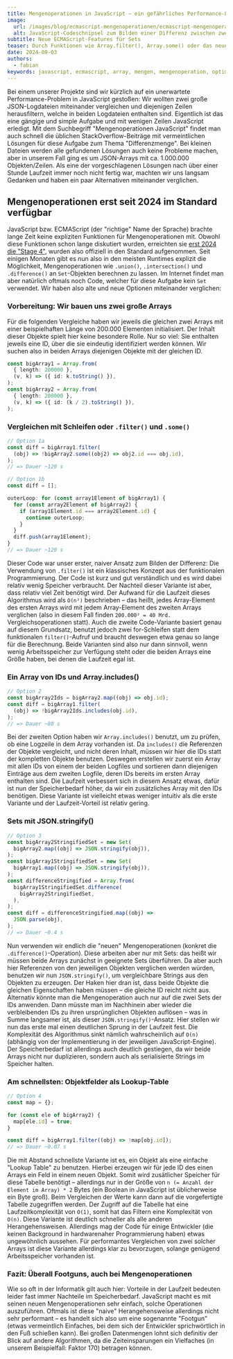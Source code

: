 ```yaml
---
title: Mengenoperationen in JavaScript – ein gefährliches Performance-Loch
image:
  url: /images/blog/ecmascript-mengenoperationen/ecmascript-mengenoperationen.png
  alt: JavaScript-Codeschnipsel zum Bilden einer Differenz zwischen zwei Arrays
subtitle: Neue ECMAScript-Features für Sets
teaser: Durch Funktionen wie Array.filter(), Array.some() oder das neue Set.difference() kann man mit sehr wenig Code sehr mächtige Mengenoperationen in JavaScript durchführen. Je nach Herangehensweise kann die Performance dabei aber sehr stark variieren.
date: 2024-09-03
authors:
  - fabian
keywords: javascript, ecmascript, array, mengen, mengenoperation, optimierung
---
```


Bei einem unserer Projekte sind wir kürzlich auf ein unerwartete Performance-Problem in JavaScript gestoßen: Wir wollten zwei große JSON-Logdateien miteinander vergleichen und diejenigen Zeilen herausfiltern, welche in beiden Logdateien enthalten sind. Eigentlich ist das eine gängige und simple Aufgabe und mit wenigen Zeilen JavaScript erledigt. Mit dem Suchbegriff "Mengenoperationen JavaScript" findet man auch schnell die üblichen StackOverflow-Beiträge mit vermeintlichen Lösungen für diese Aufgabe zum Thema "Differenzmenge". Bei kleinen Dateien werden alle gefundenen Lösungen auch keine Probleme machen, aber in unserem Fall ging es um JSON-Arrays mit ca. 1.000.000 Objekten/Zeilen. Als eine der vorgeschlagenen Lösungen nach über einer Stunde Laufzeit immer noch nicht fertig war, machten wir uns langsam Gedanken und haben ein paar Alternativen miteinander verglichen.

## Mengenoperationen erst seit 2024 im Standard verfügbar

JavaScript bzw. ECMAScript (der "richtige" Name der Sprache) brachte lange Zeit keine expliziten Funktionen für Mengenoperationen mit. Obwohl diese Funktionen schon lange diskutiert wurden, erreichten sie [erst 2024 die "Stage 4"](https://github.com/tc39/ecma262/pull/3306), wurden also offiziell in den Standard aufgenommen. Seit einigen Monaten gibt es nun also in den meisten Runtimes explizit die Möglichkeit, Mengenoperationen wie `.union()`, `.intersection()` und `.difference()` an `Set`-Objekten berechnen zu lassen. Im Internet findet man aber natürlich oftmals noch Code, welcher für diese Aufgabe kein `Set` verwendet. Wir haben also alte und neue Optionen miteinander verglichen:

### Vorbereitung: Wir bauen uns zwei große Arrays
Für die folgenden Vergleiche haben wir jeweils die gleichen zwei Arrays mit einer beispielhaften Länge von 200.000 Elementen initialisiert. Der Inhalt dieser Objekte spielt hier keine besondere Rolle. Nur so viel: Sie enthalten jeweils eine ID, über die sie eindeutig identifiziert werden können. Wir suchen also in beiden Arrays diejenigen Objekte mit der gleichen ID.

```ts
const bigArray1 = Array.from(
  { length: 200000 },
  (v, k) => ({ id: k.toString() }),
);
const bigArray2 = Array.from(
  { length: 200000 },
  (v, k) => ({ id: (k / 2).toString() }),
);

```

### Vergleichen mit Schleifen oder `.filter()` und `.some()`


```ts
// Option 1a
const diff = bigArray1.filter(
  (obj) => !bigArray2.some((obj2) => obj2.id === obj.id),
);
// => Dauer ~120 s

// Option 1b
const diff = [];

outerLoop: for (const array1Element of bigArray1) {
  for (const array2Element of bigArray2) {
    if (array1Element.id === array2Element.id) {
      continue outerLoop;
    }
  }
  diff.push(array1Element);
}
// => Dauer ~120 s

```

Dieser Code war unser erster, naiver Ansatz zum Bilden der Differenz: Die Verwendung von `.filter()` ist ein klassisches Konzept aus der funktionalen Programmierung. Der Code ist kurz und gut verständlich und es wird dabei relativ wenig Speicher verbraucht. Der Nachteil dieser Variante ist aber, dass relativ viel Zeit benötigt wird. Der Aufwand für die Laufzeit dieses Algorithmus wird als `O(n²)` beschrieben – das heißt, jedes Array-Element des ersten Arrays wird mit jedem Array-Element des zweiten Arrays verglichen (also in diesem Fall finden `200.000² = 40 Mrd.` Vergleichsoperationen statt). Auch die zweite Code-Variante basiert genau auf diesem Grundsatz, benutzt jedoch zwei for-Schleifen statt dem funktionalen `filter()`-Aufruf und braucht deswegen etwa genau so lange für die Berechnung. Beide Varianten sind also nur dann sinnvoll, wenn wenig Arbeitsspeicher zur Verfügung steht oder die beiden Arrays eine Größe haben, bei denen die Laufzeit egal ist.

### Ein Array von IDs und Array.includes()
```ts
// Option 2
const bigArray2Ids = bigArray2.map((obj) => obj.id);
const diff = bigArray1.filter(
  (obj) => !bigArray2Ids.includes(obj.id),
);
// => Dauer ~80 s

```

Bei der zweiten Option haben wir `Array.includes()` benutzt, um zu prüfen, ob eine Logzeile in dem Array vorhanden ist. Da `includes()` die Referenzen der Objekte vergleicht, und nicht deren Inhalt, müssen wir hier die IDs statt der kompletten Objekte benutzen. Deswegen erstellen wir zuerst ein Array mit allen IDs von einem der beiden Logfiles und sortieren dann diejenigen Einträge aus dem zweiten Logfile, deren IDs bereits im ersten Array enthalten sind. Die Laufzeit verbessert sich in diesem Ansatz etwas, dafür ist nun der Speicherbedarf höher, da wir ein zusätzliches Array mit den IDs benötigen. Diese Variante ist vielleicht etwas weniger intuitiv als die erste Variante und der Laufzeit-Vorteil ist relativ gering.

### Sets mit JSON.stringify()
```ts
// Option 3
const bigArray2StringifiedSet = new Set(
  bigArray2.map((obj) => JSON.stringify(obj)),
);
const bigArray1StringifiedSet = new Set(
  bigArray1.map((obj) => JSON.stringify(obj)),
);
const differenceStringified = Array.from(
  bigArray1StringifiedSet.difference(
    bigArray2StringifiedSet,
  ),
);
const diff = differenceStringified.map((obj) =>
  JSON.parse(obj),
);
// => Dauer ~0.4 s

```

Nun verwenden wir endlich die "neuen" Mengenoperationen (konkret die `.difference()`-Operation). Diese arbeiten aber nur mit Sets: das heißt wir müssen beide Arrays zunächst in geeignete Sets überführen. Da aber auch hier Referenzen von den jeweiligen Objekten verglichen werden würden, benutzen wir nun `JSON.stringify()`, um vergleichbare Strings aus den Objekten zu erzeugen. Der Haken hier dran ist, dass beide Objekte die gleichen Eigenschaften haben müssen – die gleiche ID reicht nicht aus. Alternativ könnte man die Mengenoperation auch nur auf die zwei Sets der IDs anwenden. Dann müsste man im Nachhinein aber wieder die verbleibenden IDs zu ihren ursprünglichen Objekten auflösen – was in Summe langsamer ist, als dieser `JSON.stringify()`-Ansatz. Hier stellen wir nun das erste mal einen deutlichen Sprung in der Laufzeit fest. Die Komplexität des Algorithmus sinkt nämlich wahrscheinlich auf `O(n)` (abhängig von der Implementierung in der jeweiligen JavaScript-Engine). Der Speicherbedarf ist allerdings auch deutlich gestiegen, da wir beide Arrays nicht nur duplizieren, sondern auch als serialisierte Strings im Speicher halten.

### Am schnellsten: Objektfelder als Lookup-Table
```ts
// Option 4
const map = {};

for (const ele of bigArray2) {
  map[ele.id] = true;
}

const diff = bigArray1.filter((obj) => !map[obj.id]);
// => Dauer ~0.07 s

```

Die mit Abstand schnellste Variante ist es, ein Objekt als eine einfache "Lookup Table" zu benutzen. Hierbei erzeugen wir für jede ID des einen Arrays ein Feld in einem neuen Objekt. Somit wird zusätlicher Speicher für diese Tabelle benötigt – allerdings nur in der Größe von `n (= Anzahl der Element im Array) * 2` Bytes (ein Boolean in JavaScript ist üblicherweise ein Byte groß). Beim Vergleichen der Werte kann dann auf die vorgefertigte Tabelle zugegriffen werden. Der Zugriff auf die Tabelle hat eine Laufzeitkomplexität von `O(1)`, somit hat das Filtern eine Komplexität von `O(n)`. Diese Variante ist deutlich schneller als alle anderen Herangehensweisen. Allerdings mag der Code für einige Entwickler (die keinen Background in hardwarenaher Programmierung haben) etwas ungewöhnlich aussehen. Für performantes Vergleichen von zwei solcher Arrays ist diese Variante allerdings klar zu bevorzugen, solange genügend Arbeitsspeicher vorhanden ist.



### Fazit: Überall Footguns, auch bei Mengenoperationen
Wie so oft in der Informatik gilt auch hier: Vorteile in der Laufzeit bedeuten leider fast immer Nachteile im Speicherbedarf. JavaScript macht es mit seinen neuen Mengenoperationen sehr einfach, solche Operationen auszuführen. Oftmals ist diese "naive" Herangehensweise allerdings nicht sehr performant – es handelt sich also um eine sogenannte "Footgun" (etwas vermeintlich Einfaches, bei dem sich der Entwickler sprichwörtlich in den Fuß schießen kann). Bei großen Datenmengen lohnt sich definitiv der Blick auf andere Algorithmen, da die Zeiteinsparungen ein Vielfaches (in unserem Beispielfall: Faktor 170) betragen können.
